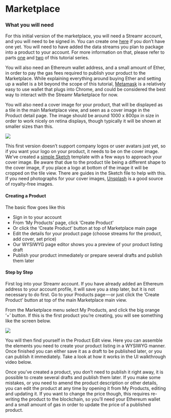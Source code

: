 



# Marketplace

### What you will need

For this initial version of the marketplace, you will need a Streamr account, and you will need to be signed in. You can create one [here](https://www.streamr.com/login/auth) if you don’t have one yet. You will need to have added the data streams you plan to package into a product to your account. For more information on that, please refer to parts [one](https://medium.com/streamrblog/how-to-connect-data-to-streamr-in-5-minutes-1-of-3-9363afd254e6) and [two](https://medium.com/streamrblog/three-patterns-for-integrating-your-data-to-streamr-2-of-3-38027dc91f9e) of this tutorial series.

You will also need an Ethereum wallet address, and a small amount of Ether, in order to pay the gas fees required to publish your product to the Marketplace. While explaining everything around buying Ether and setting up a wallet is a bit beyond the scope of this tutorial, [Metamask](https://metamask.io/) is a relatively easy to use wallet that plugs into Chrome, and could be considered the best way to interact with the Streamr Marketplace for now.

You will also need a cover image for your product, that will be displayed as a tile in the main Marketplace view, and seen as a cover image in the Product detail page. The image should be around 1000 x 800px in size in order to work nicely on retina displays, though typically it will be shown at smaller sizes than this.

<img src={MarketplaceImg} />

This first version doesn’t support company logos or user avatars just yet, so if you want your logo on your product, it needs to be on the cover image. We’ve created a [simple Sketch](https://www.dropbox.com/s/5t20tsp4s3paiha/Marketplace_Covers.sketch?dl=0) template with a few ways to approach your cover image. Be aware that due to the product tile being a different shape to the cover image, if you place a logo at bottom of the image it will be cropped on the tile view. There are guides in the Sketch file to help with this. If you need photographs for your cover images, [Unsplash](https://unsplash.com/) is a good source of royalty-free images.

<section id="create-a-product">

#### Creating a Product
The basic flow goes like this

- Sign in to your account
- From ‘My Products’ page, click ‘Create Product’
- Or click the ‘Create Product’ button at top of Marketplace main page
- Edit the details for your product page (choose streams for the product, add cover, set price)
- Our WYSIWYG page editor shows you a preview of your product listing draft
- Publish your product immediately or prepare several drafts and publish them later

#### Step by Step
First log into your Streamr account. If you have already added an Ethereum address to your account profile, it will save you a step later, but it is not necessary to do first. Go to your Products page — or just click the ‘Create Product’ button at top of the main Marketplace main view.

From the Marketplace menu select My Products, and click the big orange ‘+’ button. If this is the first product you’re creating, you will see something like the screen below.

<img src={CreateProduct} />

You will then find yourself in the Product Edit view. Here you can assemble the elements you need to create your product listing in a WYSIWYG manner. Once finished you can either save it as a draft to be published later, or you can publish it immediately. Take a look at how it works in the UI walkthrough video below.

<div className={styles.playerWrapper}>
    <ReactPlayer
        controls
        className={styles.reactPlayer}
        url="https://www.dropbox.com/s/tqtll9b45692hhv/Marketplace_UI%20Walkthrough_70s_180509.mov?dl=0"
        width="100%"
        height="100%"
    />
</div>

Once you’ve created a product, you don’t need to publish it right away, it is possible to create several drafts and publish them later. If you make some mistakes, or you need to amend the product description or other details, you can edit the product at any time by opening it from My Products, editing and updating it. If you want to change the price though, this requires re-writing the product to the blockchain, so you’ll need your Ethereum wallet and a small amount of gas in order to update the price of a published product.

</section>